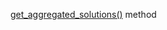 [get_aggregated_solutions()](/docs-new/toloka-kit/reference/toloka.client.TolokaClient.get_aggregated_solutions) method
